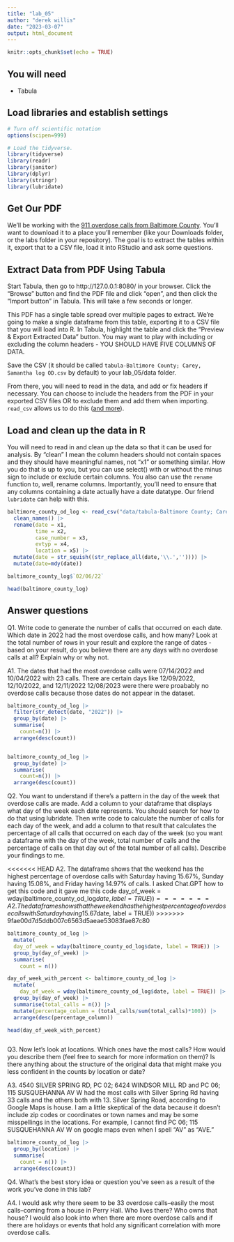 ```yaml
---
title: "lab_05"
author: "derek willis"
date: "2023-03-07"
output: html_document
---
```


```r
knitr::opts_chunk$set(echo = TRUE)
```

## You will need

- Tabula

## Load libraries and establish settings

```r
# Turn off scientific notation
options(scipen=999)

# Load the tidyverse.
library(tidyverse)
library(readr)
library(janitor)
library(dplyr)
library(stringr)
library(lubridate)
```

## Get Our PDF

We'll be working with the [911 overdose calls from Baltimore County](https://drive.google.com/file/d/1qkYuojGF_6WKFr5aNQxmewDzcKyOiJFr/view?usp=share_link). You'll want to download it to a place you'll remember (like your Downloads folder, or the labs folder in your repository). The goal is to extract the tables within it, export that to a CSV file, load it into RStudio and ask some questions.

## Extract Data from PDF Using Tabula

Start Tabula, then go to http://127.0.0.1:8080/ in your browser. Click the "Browse" button and find the PDF file and click "open", and then click the "Import button" in Tabula. This will take a few seconds or longer.

This PDF has a single table spread over multiple pages to extract. We're going to make a single dataframe from this table, exporting it to a CSV file that you will load into R. In Tabula, highlight the table and click the "Preview & Export Extracted Data" button. You may want to play with including or excluding the column headers - YOU SHOULD HAVE FIVE COLUMNS OF DATA.

Save the CSV (it should be called `tabula-Baltimore County; Carey, Samantha log OD.csv` by default) to your lab_05/data folder.

From there, you will need to read in the data, and add or fix headers if necessary. You can choose to include the headers from the PDF in your exported CSV files OR to exclude them and add them when importing. `read_csv` allows us to do this ([and more](https://readr.tidyverse.org/reference/read_delim.html)).

## Load and clean up the data in R

You will need to read in and clean up the data so that it can be used for analysis. By "clean" I mean the column headers should not contain spaces and they should have meaningful names, not "x1" or something similar. How you do that is up to you, but you can use select() with or without the minus sign to include or exclude certain columns. You also can use the `rename` function to, well, rename columns. Importantly, you'll need to ensure that any columns containing a date actually have a date datatype. Our friend `lubridate` can help with this.

```r

baltimore_county_od_log <- read_csv("data/tabula-Baltimore County; Carey, Samantha log OD.csv", col_names = FALSE, show_col_types = FALSE) |> 
  clean_names() |> 
  rename(date = x1,
         time = x2,
         case_number = x3,
         evtyp = x4,
         location = x5) |>  
  mutate(date = str_squish((str_replace_all(date,'\\.','')))) |> 
  mutate(date=mdy(date))

baltimore_county_log$`02/06/22`

head(baltimore_county_log)

```

## Answer questions

Q1. Write code to generate the number of calls that occurred on each date. Which date in 2022 had the most overdose calls, and how many? Look at the total number of rows in your result and explore the range of dates - based on your result, do you believe there are any days with no overdose calls at all? Explain why or why not.

A1. The dates that had the most overdose calls were 07/14/2022 and 10/04/2022 with 23 calls. There are certain days like 12/09/2022, 12/10/2022, and 12/11/2022 12/08/2023 were there were proabably no overdose calls because those dates do not appear in the dataset. 

```r

baltimore_county_od_log |> 
  filter(str_detect(date, "2022")) |> 
  group_by(date) |> 
  summarise(
    count=n()) |> 
  arrange(desc(count))


baltimore_county_od_log |> 
  group_by(date) |> 
  summarise(
    count=n()) |> 
  arrange(desc(count))

```

Q2. You want to understand if there's a pattern in the day of the week that overdose calls are made. Add a column to your dataframe that displays what day of the week each date represents. You should search for how to do that using lubridate. Then write code to calculate the number of calls for each day of the week, and add a column to that result that calculates the percentage of all calls that occurred on each day of the week (so you want a dataframe with the day of the week, total number of calls and the percentage of calls on that day out of the total number of all calls). Describe your findings to me.

<<<<<<< HEAD
A2. The dataframe shows that the weekend has the highest percentage of overdose calls with Saturday having 15.67%, Sunday having 15.08%, and Friday having 14.97% of calls. I asked Chat.GPT how to get this code and it gave me this code day_of_week = wday(baltimore_county_od_log$date, label = TRUE)) 
=======
A2. The dataframe shows that the weekend has the highest percentage of overdose calls with Saturday having 15.67%, Sunday having 15.08%, and Friday having 14.97% of calls. I asked Chat.GPT how to get the code to get the days of the week and code it gave me this code: day_of_week = wday(baltimore_county_od_log$date, label = TRUE)) 
>>>>>>> 9fae00d7d5ddb007c6563d5aeae53083fae87c80

```r
baltimore_county_od_log |> 
  mutate(
  day_of_week = wday(baltimore_county_od_log$date, label = TRUE)) |> 
  group_by(day_of_week) |> 
  summarise(
    count = n())

day_of_week_with_percent <- baltimore_county_od_log |> 
  mutate(
    day_of_week = wday(baltimore_county_od_log$date, label = TRUE)) |> 
  group_by(day_of_week) |> 
  summarise(total_calls = n()) |> 
  mutate(percentage_column = (total_calls/sum(total_calls)*100)) |> 
  arrange(desc(percentage_column))

head(day_of_week_with_percent)



```

Q3. Now let's look at locations. Which ones have the most calls? How would you describe them (feel free to search for more information on them)? Is there anything about the structure of the original data that might make you less confident in the counts by location or date?

A3. 4540 SILVER SPRING RD, PC 02; 6424 WINDSOR MILL RD and PC 06; 115 SUSQUEHANNA AV W	had the most calls with Silver Spring Rd having 33 calls and the others both with 13. Silver Spring Road, according to Google Maps is house. I am a little skeptical of the data because it doesn't include zip codes or coordinates or town names and may be some misspellings in the locations. For example, I cannot find PC 06; 115 SUSQUEHANNA AV W on google maps even when I spell "AV" as "AVE."

```r
baltimore_county_od_log |> 
  group_by(location) |> 
  summarise(
    count = n()) |> 
  arrange(desc(count))


```

Q4. What's the best story idea or question you've seen as a result of the work you've done in this lab?

A4. I would ask why there seem to be 33 overdose calls--easily the most calls--coming from a house in Perry Hall. Who lives there? Who owns that house? I would also look into when there are more overdose calls and if there are holidays or events that hold any significant correlation with more overdose calls.
